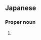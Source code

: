 ==Japanese==
{{ja-kanjitab|yomi=k|すけ|の}}

===Proper noun===
{{ja-pos|proper|すけの}}

# {{surname|lang=ja|sort=すけの}}